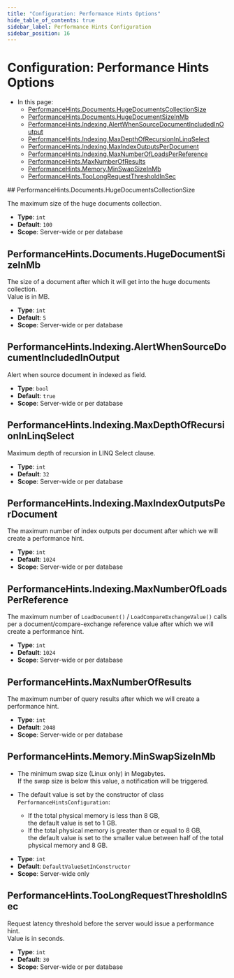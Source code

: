 ```yaml
---
title: "Configuration: Performance Hints Options"
hide_table_of_contents: true
sidebar_label: Performance Hints Configuration
sidebar_position: 16
---
```



# Configuration: Performance Hints Options
<Admonition type="note" title="Note">

* In this page:  
  * [PerformanceHints.Documents.HugeDocumentsCollectionSize](../../server/configuration/performance-hints-configuration.mdx#performancehintsdocumentshugedocumentscollectionsize)
  * [PerformanceHints.Documents.HugeDocumentSizeInMb](../../server/configuration/performance-hints-configuration.mdx#performancehintsdocumentshugedocumentsizeinmb)
  * [PerformanceHints.Indexing.AlertWhenSourceDocumentIncludedInOutput](../../server/configuration/performance-hints-configuration.mdx#performancehintsindexingalertwhensourcedocumentincludedinoutput)
  * [PerformanceHints.Indexing.MaxDepthOfRecursionInLinqSelect](../../server/configuration/performance-hints-configuration.mdx#performancehintsindexingmaxdepthofrecursioninlinqselect)
  * [PerformanceHints.Indexing.MaxIndexOutputsPerDocument](../../server/configuration/performance-hints-configuration.mdx#performancehintsindexingmaxindexoutputsperdocument)  
  * [PerformanceHints.Indexing.MaxNumberOfLoadsPerReference](../../server/configuration/performance-hints-configuration.mdx#performancehintsindexingmaxnumberofloadsperreference)
  * [PerformanceHints.MaxNumberOfResults](../../server/configuration/performance-hints-configuration.mdx#performancehintsmaxnumberofresults)
  * [PerformanceHints.Memory.MinSwapSizeInMb](../../server/configuration/performance-hints-configuration.mdx#performancehintsmemoryminswapsizeinmb)
  * [PerformanceHints.TooLongRequestThresholdInSec](../../server/configuration/performance-hints-configuration.mdx#performancehintstoolongrequestthresholdinsec)

</Admonition>
## PerformanceHints.Documents.HugeDocumentsCollectionSize

The maximum size of the huge documents collection.

- **Type**: `int`
- **Default**: `100`
- **Scope**: Server-wide or per database



## PerformanceHints.Documents.HugeDocumentSizeInMb

The size of a document after which it will get into the huge documents collection.  
Value is in MB.

- **Type**: `int`
- **Default**: `5`
- **Scope**: Server-wide or per database



## PerformanceHints.Indexing.AlertWhenSourceDocumentIncludedInOutput

Alert when source document in indexed as field.

- **Type**: `bool`
- **Default**: `true`
- **Scope**: Server-wide or per database



## PerformanceHints.Indexing.MaxDepthOfRecursionInLinqSelect

Maximum depth of recursion in LINQ Select clause.

- **Type**: `int`
- **Default**: `32`
- **Scope**: Server-wide or per database



## PerformanceHints.Indexing.MaxIndexOutputsPerDocument

The maximum number of index outputs per document after which we will create a performance hint.

- **Type**: `int`
- **Default**: `1024`
- **Scope**: Server-wide or per database



## PerformanceHints.Indexing.MaxNumberOfLoadsPerReference

The maximum number of `LoadDocument()` / `LoadCompareExchangeValue()` calls per a document/compare-exchange reference value 
after which we will create a performance hint.

- **Type**: `int`
- **Default**: `1024`
- **Scope**: Server-wide or per database



## PerformanceHints.MaxNumberOfResults

The maximum number of query results after which we will create a performance hint.

- **Type**: `int`
- **Default**: `2048`
- **Scope**: Server-wide or per database



## PerformanceHints.Memory.MinSwapSizeInMb

* The minimum swap size (Linux only) in Megabytes.  
  If the swap size is below this value, a notification will be triggered.

* The default value is set by the constructor of class `PerformanceHintsConfiguration`:  
  * If the total physical memory is less than 8 GB,  
    the default value is set to 1 GB.
  * If the total physical memory is greater than or equal to 8 GB,  
    the default value is set to the smaller value between half of the total physical memory and 8 GB.
- **Type**: `int`
- **Default**: `DefaultValueSetInConstructor`
- **Scope**: Server-wide only



## PerformanceHints.TooLongRequestThresholdInSec

Request latency threshold before the server would issue a performance hint.  
Value is in seconds.

- **Type**: `int`
- **Default**: `30`
- **Scope**: Server-wide or per database


